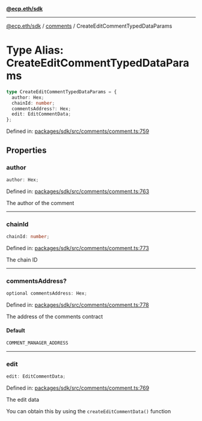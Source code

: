 [**@ecp.eth/sdk**](../../index.mdx)

***

[@ecp.eth/sdk](/sdk-reference/index.mdx) / [comments](/sdk-reference/comments/index.mdx) / CreateEditCommentTypedDataParams

# Type Alias: CreateEditCommentTypedDataParams

```ts
type CreateEditCommentTypedDataParams = {
  author: Hex;
  chainId: number;
  commentsAddress?: Hex;
  edit: EditCommentData;
};
```

Defined in: [packages/sdk/src/comments/comment.ts:759](https://github.com/ecp-eth/comments-monorepo/blob/main/packages/sdk/src/comments/comment.ts#L759)

## Properties

### author

```ts
author: Hex;
```

Defined in: [packages/sdk/src/comments/comment.ts:763](https://github.com/ecp-eth/comments-monorepo/blob/main/packages/sdk/src/comments/comment.ts#L763)

The author of the comment

***

### chainId

```ts
chainId: number;
```

Defined in: [packages/sdk/src/comments/comment.ts:773](https://github.com/ecp-eth/comments-monorepo/blob/main/packages/sdk/src/comments/comment.ts#L773)

The chain ID

***

### commentsAddress?

```ts
optional commentsAddress: Hex;
```

Defined in: [packages/sdk/src/comments/comment.ts:778](https://github.com/ecp-eth/comments-monorepo/blob/main/packages/sdk/src/comments/comment.ts#L778)

The address of the comments contract

#### Default

```ts
COMMENT_MANAGER_ADDRESS
```

***

### edit

```ts
edit: EditCommentData;
```

Defined in: [packages/sdk/src/comments/comment.ts:769](https://github.com/ecp-eth/comments-monorepo/blob/main/packages/sdk/src/comments/comment.ts#L769)

The edit data

You can obtain this by using the `createEditCommentData()` function
